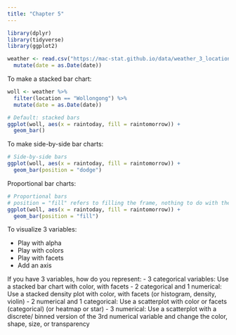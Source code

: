 ```yaml
---
title: "Chapter 5"
---
```

```r
library(dplyr)
library(tidyverse)
library(ggplot2)
```


```r
weather <- read.csv("https://mac-stat.github.io/data/weather_3_locations.csv") %>% 
  mutate(date = as.Date(date)) 
```

To make a stacked bar chart:

```r
woll <- weather %>%
  filter(location == "Wollongong") %>% 
  mutate(date = as.Date(date))  
```


```r
# Default: stacked bars
ggplot(woll, aes(x = raintoday, fill = raintomorrow)) + 
  geom_bar()
```

To make side-by-side bar charts: 

```r
# Side-by-side bars
ggplot(woll, aes(x = raintoday, fill = raintomorrow)) + 
  geom_bar(position = "dodge")
```

Proportional bar charts: 

```r
# Proportional bars
# position = "fill" refers to filling the frame, nothing to do with the color-related fill
ggplot(woll, aes(x = raintoday, fill = raintomorrow)) + 
  geom_bar(position = "fill")
```

To visualize 3 variables: 

- Play with alpha 
- Play with colors 
- Play with facets 
- Add an axis 

If you have 3 variables, how do you represent: 
- 3 categorical variables: Use a stacked bar chart with color, with facets 
- 2 categorical and 1 numerical: Use a stacked density plot with color, with facets (or histogram, density, violin)
- 2 numerical and 1 categorical: Use a scatterplot with color or facets (categorical) (or heatmap or star)
- 3 numerical: Use a scatterplot with a discrete/ binned version of the 3rd numerical variable and change the color, shape, size, or transparency 
